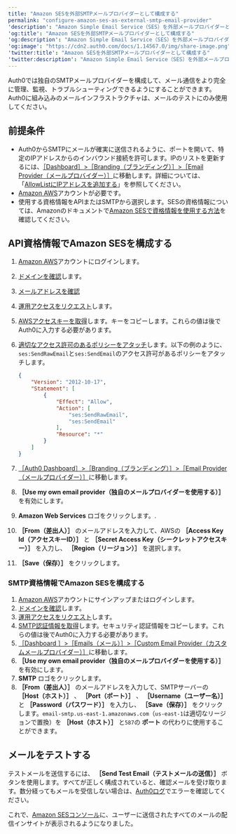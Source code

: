 ```yaml
---
title: "Amazon SESを外部SMTPメールプロバイダーとして構成する"
permalink: "configure-amazon-ses-as-external-smtp-email-provider"
'description': "Amazon Simple Email Service（SES）を外部メールプロバイダーとして構成し、メール通信の管理、追跡とトラブルシューティングを行う方法について説明します。"
'og:title': "Amazon SESを外部SMTPメールプロバイダーとして構成する"
'og:description': "Amazon Simple Email Service（SES）を外部メールプロバイダーとして構成し、メール通信の管理、追跡とトラブルシューティングを行う方法について説明します。"
'og:image': "https://cdn2.auth0.com/docs/1.14567.0/img/share-image.png"
'twitter:title': "Amazon SESを外部SMTPメールプロバイダーとして構成する"
'twitter:description': "Amazon Simple Email Service（SES）を外部メールプロバイダーとして構成し、メール通信の管理、追跡とトラブルシューティングを行う方法について説明します。"
---
```


Auth0では独自のSMTPメールプロバイダーを構成して、メール通信をより完全に管理、監視、トラブルシューティングできるようにすることができます。Auth0に組み込みのメールインフラストラクチャは、メールのテストにのみ使用してください。

## 前提条件

* Auth0からSMTPにメールが確実に送信されるように、ポートを開いて、特定のIPアドレスからのインバウンド接続を許可します。IPのリストを更新するには、[［Dashboard］>［Branding（ブランディング）］>［Email Provider（メールプロバイダー）］](https://manage.auth0.com/#/branding/email_provider)に移動します。詳細については、「[AllowListにIPアドレスを追加する](/docs/ja-jp/secure/security-guidance/data-security/allowlist)」を参照してください。
* [Amazon AWS](http://aws.amazon.com/ses/)アカウントが必要です。
* 使用する資格情報をAPIまたはSMTPから選択します。SESの資格情報については、Amazonのドキュメントで[Amazon SESで資格情報を使用する方法](http://docs.aws.amazon.com/ses/latest/DeveloperGuide/using-credentials.html)を確認してください。

## API資格情報でAmazon SESを構成する

1. [Amazon AWS](http://aws.amazon.com/ses/)アカウントにログインします。
2. [ドメインを確認](http://docs.aws.amazon.com/ses/latest/DeveloperGuide/verify-domains.html)します。
3. [メールアドレスを確認](http://docs.aws.amazon.com/ses/latest/DeveloperGuide/verify-email-addresses.html)
4. [運用アクセスをリクエスト](https://docs.aws.amazon.com/ses/latest/DeveloperGuide/request-production-access.html?icmpid=docs_ses_console)します。
5. [AWSアクセスキーを取得](http://docs.aws.amazon.com/ses/latest/DeveloperGuide/get-aws-keys.html)します。キーをコピーします。これらの値は後でAuth0に入力する必要があります。
6. [適切なアクセス許可のあるポリシーをアタッチ](http://docs.aws.amazon.com/IAM/latest/UserGuide/access_policies_manage.html)します。以下の例のように、`ses:SendRawEmail`と`ses:SendEmail`のアクセス許可があるポリシーをアタッチします。

   ```json lines
   {
       "Version": "2012-10-17",
       "Statement": [
           {
               "Effect": "Allow",
               "Action": [
                   "ses:SendRawEmail",
                   "ses:SendEmail"
               ],
               "Resource": "*"
           }
       ]
   }
   ```

   

   
7. [［Auth0 Dashboard］>［Branding（ブランディング）］>［Email Provider（メールプロバイダー）］](https://manage.auth0.com/#/branding/email_provider)に移動します。
8. **［Use my own email provider（独自のメールプロバイダーを使用する）］** を有効にします。
9. **Amazon Web Services** ロゴをクリックします。.
10. **［From（差出人）］** のメールアドレスを入力して、AWSの **［Access Key Id（アクセスキーID）］** と **［Secret Access Key（シークレットアクセスキー）］** を入力し、 **［Region（リージョン）］** を選択します。
11. **［Save（保存）］** をクリックします。

### SMTP資格情報でAmazon SESを構成する

1. [Amazon AWS](http://aws.amazon.com/ses/)アカウントにサインアップまたはログインします。
2. [ドメインを確認](http://docs.aws.amazon.com/ses/latest/DeveloperGuide/verify-domains.html)します。
3. [運用アクセスをリクエスト](https://docs.aws.amazon.com/ses/latest/DeveloperGuide/request-production-access.html?icmpid=docs_ses_console)します。
4. [SMTP認証情報を取得](http://docs.aws.amazon.com/ses/latest/DeveloperGuide/smtp-credentials.html)します。セキュリティ認証情報をコピーします。これらの値は後でAuth0に入力する必要があります。
5. [［Dashboard ］>［Emails（メール）］>［Custom Email Provider（カスタムメールプロバイダー）］](https://manage.auth0.com/#/emails/provider)に移動します。
6. **［Use my own email provider（独自のメールプロバイダーを使用する）］** を有効にします。
7. **SMTP** ロゴをクリックします。
8. **［From（差出人）］** のメールアドレスを入力して、SMTPサーバーの **［Host（ホスト）］** 、 **［Port（ポート）］** 、 **［Username（ユーザー名）］** と **［Password（パスワード）］** を入力し、 **［Save（保存）］** をクリックします。`email-smtp.us-east-1.amazonaws.com`（`us-east-1`は適切なリージョンで置換）を **［Host（ホスト）］** と`587`の **ポート** の代わりに使用することができます。

## メールをテストする

テストメールを送信するには、 **［Send Test Email（テストメールの送信）］** ボタンを使用します。すべてが正しく構成されていると、確認メールを受け取ります。数分経ってもメールを受信しない場合は、[Auth0ログ](https://manage.auth0.com/#/logs)でエラーを確認してください。

これで、[Amazon SESコンソール](https://console.aws.amazon.com/ses)に、ユーザーに送信されたすべてのメールの配信インサイトが表示されるようになりました。